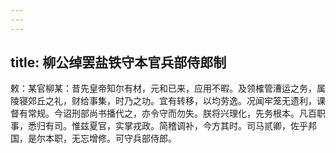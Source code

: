 ```yaml
---
---
---
```

title: 柳公绰罢盐铁守本官兵部侍郎制
---



敕：某官柳某：昔先皇帝知尔有材，元和已来，应用不暇。及领榷管漕运之务，属陵寝郊丘之礼，财给事集，时乃之功。宜有转移，以均劳逸。况闻牢笼无遗利，课督有常规。今诏刑部尚书播代之，亦令守而勿失。朕将兴理化，先务根本。凡百职事，悉归有司。惟兹夏官，实掌戎政。简稽调补，今方其时。司马贰卿，佐乎邦国，是尔本职，无忘增修。可守兵部侍郎。